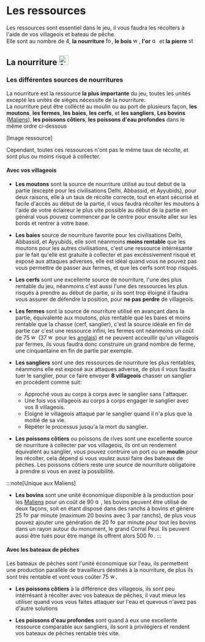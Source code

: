 
# Les ressources

Les ressources sont essentiel dans le jeu, il vous faudra les récolters à l'aide de vos villageois et bateau de pêche. <br/>
Elle sont au nombre de 4, **la nourriture** <img src="/img/ressource/food.png" alt="food" height="15"/>,
**le bois** <img src="/img/ressource/wood.png" alt="wood" height="15"/>,
**l'or** <img src="/img/ressource/gold.png" alt="gold" height="15"/>
et **la pierre** <img src="/img/ressource/stone.png" alt="stone" height="15"/>

## La nourriture <img src="/img/ressource/food.png" alt="food" height="25"/>

### Les différentes sources de nourritures

La nourriture est la ressource **la plus importante** du jeu, toutes les unités excepté les unités de sièges nécessite de la nourriture. <br/>
La nourriture peut être collécté au moulin ou au port de plusieurs façon, **les moutons**, **les fermes**, **les baies**, **les cerfs**, et **les sangliers**,
**Les bovins** ([Maliens](/404)), **les poissons côtiers**, **les poissons d'eau profondes** dans le même ordre ci-dessous

[Image ressource]

Cependant, toutes ces ressources n'ont pas le même taux de récolte, et sont plus ou moins risqué à collecter.<br/>

#### Avec vos villageois

* **Les moutons** sont la source de nourriture utilisé au tout debut de la partie (excepté pour les civilisations Delhi, Abbassid, et Ayyubids),
pour deux raisons, elle à un taux de récolte correcte, tout en etant sécurisé et facile d'accès au début de la partie, il vous faudra récolter les moutons
à l'aide de votre éclaireur le plus vite possible au début de la partie en général vous pouvez commencer par le centre pour ensuite aller sur les bords et
rentrer à votre base.

* **Les baies** source de nourriture favorite pour les civilisations Delhi, Abbassid, et Ayyubids, elle sont néanmoins **moins rentable** que les moutons
pour les autres civilisations, c'est une ressource intérrésante par le fait qu'elle est gratuite à collecter et pas excéssivement risqué et exposé
aux attaques adverses, elle est idéal quand vous ne pouvez pas vous permettre de passer aux fermes, et que les cerfs sont trop risqués.

* **Les cerfs** sont une excellente source de nourriture, l'une des plus rentable du jeu, néanmoins c'est aussi l'une des ressources les plus risqués
à prendre au début de partie, si ils sont trop éloigné il faudra vous assurer de défendre la position, pour **ne pas perdre** de villageois.

* **Les fermes** sont la source de nourriture utilisé en avançant dans la partie, équivalente aux moutons, plus rentable que les baies et moins rentable
que la chasse (cerf, sanglier), c'est la source idéale en fin de partie car c'est une ressource infini, les fermes ont néanmoins un coût de
75 <img src="/img/ressource/wood.png" alt="wood" height="15"/> (37 <img src="/img/ressource/wood.png" alt="wood" height="15"/> pour les
[anglais](/404)) et ne peuvent acceuillir qu'un villageois par fermes, ils vous faudra donc construire un grand nombre de ferme, une cinquantaine
en fin de partie par exemple.

* **Les sangliers** sont une des ressources de nourriture les plus rentables, néanmoins elle est exposé aux attaques adverse, de plus
il vous faudra tuer le sanglier, pour ce faire envoyer **8 villageois** chasser un sanglier en procédent comme suit:
    - Approché vous au corps à corps avec le sanglier sans l'attaquer.
    - Une fois vos villageois au corps à corps engager le sanglier avec vos 8 villageois.
    - Eloigné le villageois attaqué par le sanglier quand il n'a plus que la moitié de sa vie.
    - Répéter le processus jusqu'a la mort du sanglier.

* **Les poissons côtiers** ou poissons de rives sont une excellente source de nourriture à collecter par vos villageois, ils ont un rendement
équivalent au sanglier, vous pouvez contruire un port ou un **moulin** pour les récolter, cela dépend si vous voulez aussi faire des bateaux de pêches.
Les poissons côtiers reste une source de nourriture obligatoire à prendre si vous en avez la possibilité.

:::note[Unique aux Maliens]
* **Les bovins** sont une unité économique disponible à la production pour les [Maliens](/404) pour un coût de 90 <img src="/img/ressource/gold.png" alt="gold" height="15"/>,
les bovins peuvent être utilisé de deux façons, soit en étant disposé dans des ranchs à bovins et génère 25 <img src="/img/ressource/food.png" alt="food" height="15"/>
par minute (maximum 20 bovins avec 3 par ranchs), de plus vous pouvez ajouter une génération de 20 <img src="/img/ressource/food.png" alt="food" height="15"/>
par minute pour tout les bovins dans un rayon autour du monument, le grand Corral Peul.
Ils peuvent aussi être tués pour être mangé ils offrent alors 500 <img src="/img/ressource/food.png" alt="food" height="15"/>.
:::

#### Avec les bateaux de pêches

Les bateaux de pêches sont l'unité économique sur l'eau, ils permettent une production parallèle de travailleurs déstinés à la nourriture,
de plus ils sont très rentable et vont vous coûter 75 <img src="/img/ressource/wood.png" alt="wood" height="15"/>.

* **Les poissons côtiers** à la différence des villageois, ils sont peu intérrésant à récolter avec vos bateaux de pêches, il vaut mieux les utiliser
quand vous vous faites attaquer sur l'eau et quevous n'avez pas d'autre solutions

* **Les poissons d'eau profondes** sont quand à eux une excellente ressource comparable aux sangliers, ils sont à privilégiers et rendent vos bateaux de pêches
rentable très vite.
